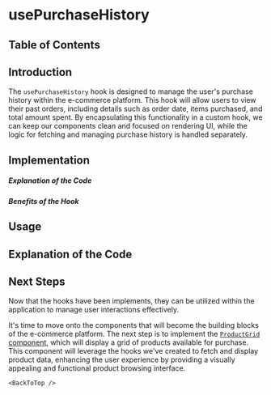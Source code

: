 
# usePurchaseHistory

## Table of Contents

## Introduction

The `usePurchaseHistory` hook is designed to manage the user's purchase history within the e-commerce platform. This hook will allow users to view their past orders, including details such as order date, items purchased, and total amount spent. By encapsulating this functionality in a custom hook, we can keep our components clean and focused on rendering UI, while the logic for fetching and managing purchase history is handled separately.

## Implementation

##### Explanation of the Code

##### Benefits of the Hook

## Usage

## Explanation of the Code

## Next Steps

Now that the hooks have been implements, they can be utilized within the application to manage user interactions effectively.

It's time to move onto the components that will become the building blocks of the e-commerce platform. The next step is to implement the [`ProductGrid` component](/ecommerce-platform/components/building-blocks/creating-the-product-grid), which will display a grid of products available for purchase. This component will leverage the hooks we've created to fetch and display product data, enhancing the user experience by providing a visually appealing and functional product browsing interface.

```tsx
<BackToTop />
```
